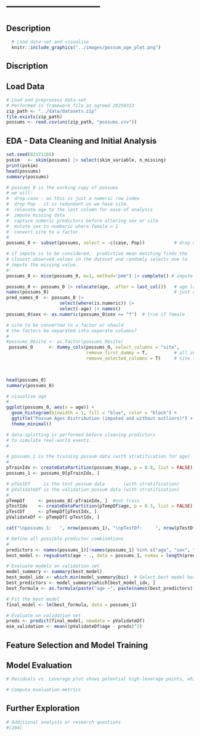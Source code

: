 

# ---------------------------

## Description

```r
  # Load data-set and visualise
  knitr::include_graphics("../images/possum_age_plot.png")

```
## Discription




## Load Data

```r

# Load and preprocess data-set
# Performed in framework file as agreed 20250313
zip_path <- "../data/datasets.zip"
file.exists(zip_path)
possums <- read.csv(unz(zip_path, "possums.csv"))

```

## EDA - Data Cleaning and  Initial Analysis

```r

set.seed(82171165) 
pskim   <- skim(possums) |> select(skim_variable, n_missing)
print(pskim)                           
head(possums)    
summary(possums)

# possums_0 is the working copy of possums
# we will:
#  drop case - as this is just a numeric row index
#  drop Pop - it is redundant as we have site. 
#  relocate age to the last column for ease of analysis 
#  impute missing data 
#  capture numeric predictors before altering sex or site
#  mutate sex to numberic where female = 1
#  convert site to a factor
#
possums_0 <- subset(possums, select = -c(case, Pop))           # drop case and Pop

# if impute is to be considered,  predictive mean matching finds the 
# closest observed values in the dataset and randomly selects one to 
# impute the missing value.
#
possums_0 <- mice(possums_0, m=1, method="pmm") |> complete() # impute predictive mean matching

possums_0 <- possums_0 |> relocate(age, .after = last_col())   # age last 
names(possums_0)                                               # just checking
pred_names_0  <- possums_0 |> 
                    select(where(is.numeric)) |>  
                    select(-age) |> names() 
possums_0$sex <- as.numeric(possums_0$sex == "f")  # true if female

# site to be converted to a factor or should    
# the factors be separated into separate columns? 
#
#possums_0$site <- as.factor(possums_0$site)
 possums_0      <- dummy_cols(possums_0, select_columns = "site", 
                              remove_first_dummy = T,          # all zeros = site1
                              remove_selected_columns = T)     # site is dropped

 
```

```r

head(possums_0)
summary(possums_0)

# visualise age 
#
ggplot(possums_0, aes(x = age)) +
  geom_histogram(binwidth = 1, fill = "blue", color = "black") +
  ggtitle("Possum Ages Distribution (imputed and without outliers)") +
  theme_minimal()
```

```r

# data-splitting is performed before cleaning predictors 
# to simulate real-world events. 
# 

# possums_1 is the training possum data (with stratification for age)
#
pTrainIdx <- createDataPartition(possums_0$age, p = 0.8, list = FALSE)
possums_1 <- possums_0[pTrainIdx, ]

# pTestDf     is the test possum data       (with stratification)
# pValidateDf is the validation possum data (with stratification) 
#
pTempDf     <- possums_0[-pTrainIdx, ]  #not train
pTestIdx    <- createDataPartition(pTempDf$age, p = 0.5, list = FALSE) 
pTestDf     <- pTempDf[pTestIdx, ]   
pValidateDf <- pTempDf[-pTestIdx, ]

cat("\npossums_1:   ", nrow(possums_1), "\npTestDf:     ", nrow(pTestDf), "\nVpValidateDf: ", nrow(pValidateDf),"\n")

```
```r

# Define all possible predictor combinations
#
predictors <- names(possums_1)[!names(possums_1) %in% c("age", "sex", "site")]  # Exclude categorical
best_model <- regsubsets(age ~ ., data = possums_1, nvmax = length(predictors))

# Evaluate models on validation set
model_summary <- summary(best_model)
best_model_idx <- which.min(model_summary$bic)  # Select best model based on BIC
best_predictors <- model_summary$which[best_model_idx, ]
best_formula <- as.formula(paste("age ~", paste(names(best_predictors)[-1], collapse = " + ")))

# Fit the best model
final_model <- lm(best_formula, data = possums_1)

# Evaluate on validation set
preds <- predict(final_model, newdata = pValidateDf)
mse_validation <- mean((pValidateDf$age - preds)^2)

```


\newpage
## Feature Selection and Model Training



## Model Evaluation

```r
# Residuals vs. Leverage plot shows potential high-leverage points, which may be influencing the model too much

# Compute evaluation metrics
```

## Further Exploration

```r
# Additional analysis or research questions 
#[204]
```
